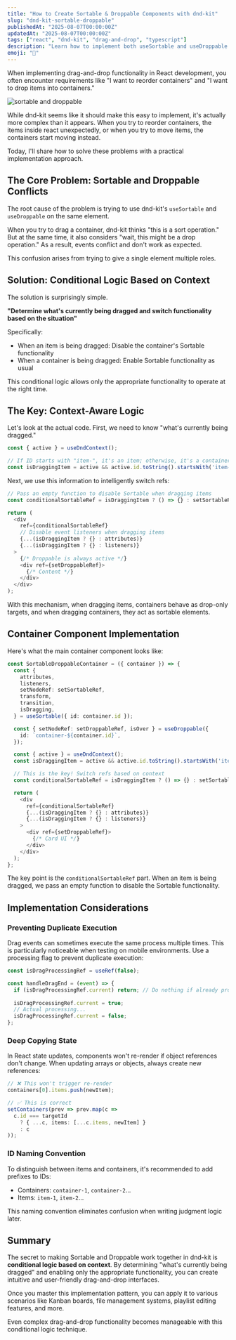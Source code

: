 ```yaml
---
title: "How to Create Sortable & Droppable Components with dnd-kit"
slug: "dnd-kit-sortable-droppable"
publishedAt: "2025-08-07T00:00:00Z"
updatedAt: "2025-08-07T00:00:00Z"
tags: ["react", "dnd-kit", "drag-and-drop", "typescript"]
description: "Learn how to implement both useSortable and useDroppable in dnd-kit. A practical guide to achieving container reordering and item dropping simultaneously through conditional logic."
emoji: "🎯"
---
```


When implementing drag-and-drop functionality in React development, you often encounter requirements like "I want to reorder containers" and "I want to drop items into containers."

![sortable and droppable](image.gif)

While dnd-kit seems like it should make this easy to implement, it's actually more complex than it appears. When you try to reorder containers, the items inside react unexpectedly, or when you try to move items, the containers start moving instead.

Today, I'll share how to solve these problems with a practical implementation approach.

## The Core Problem: Sortable and Droppable Conflicts

The root cause of the problem is trying to use dnd-kit's `useSortable` and `useDroppable` on the same element.

When you try to drag a container, dnd-kit thinks "this is a sort operation." But at the same time, it also considers "wait, this might be a drop operation." As a result, events conflict and don't work as expected.

This confusion arises from trying to give a single element multiple roles.

## Solution: Conditional Logic Based on Context

The solution is surprisingly simple.

**"Determine what's currently being dragged and switch functionality based on the situation"**

Specifically:
- When an item is being dragged: Disable the container's Sortable functionality
- When a container is being dragged: Enable Sortable functionality as usual

This conditional logic allows only the appropriate functionality to operate at the right time.

## The Key: Context-Aware Logic

Let's look at the actual code. First, we need to know "what's currently being dragged."

```typescript
const { active } = useDndContext();

// If ID starts with "item-", it's an item; otherwise, it's a container
const isDraggingItem = active && active.id.toString().startsWith('item-');
```

Next, we use this information to intelligently switch refs:

```typescript
// Pass an empty function to disable Sortable when dragging items
const conditionalSortableRef = isDraggingItem ? () => {} : setSortableRef;

return (
  <div
    ref={conditionalSortableRef}
    // Disable event listeners when dragging items
    {...(isDraggingItem ? {} : attributes)}
    {...(isDraggingItem ? {} : listeners)}
  >
    {/* Droppable is always active */}
    <div ref={setDroppableRef}>
      {/* Content */}
    </div>
  </div>
);
```

With this mechanism, when dragging items, containers behave as drop-only targets, and when dragging containers, they act as sortable elements.

## Container Component Implementation

Here's what the main container component looks like:

```typescript
const SortableDroppableContainer = ({ container }) => {
  const {
    attributes,
    listeners,
    setNodeRef: setSortableRef,
    transform,
    transition,
    isDragging,
  } = useSortable({ id: container.id });

  const { setNodeRef: setDroppableRef, isOver } = useDroppable({
    id: `container-${container.id}`,
  });

  const { active } = useDndContext();
  const isDraggingItem = active && active.id.toString().startsWith('item-');

  // This is the key! Switch refs based on context
  const conditionalSortableRef = isDraggingItem ? () => {} : setSortableRef;

  return (
    <div
      ref={conditionalSortableRef}
      {...(isDraggingItem ? {} : attributes)}
      {...(isDraggingItem ? {} : listeners)}
    >
      <div ref={setDroppableRef}>
        {/* Card UI */}
      </div>
    </div>
  );
};
```

The key point is the `conditionalSortableRef` part. When an item is being dragged, we pass an empty function to disable the Sortable functionality.

## Implementation Considerations

### Preventing Duplicate Execution

Drag events can sometimes execute the same process multiple times. This is particularly noticeable when testing on mobile environments. Use a processing flag to prevent duplicate execution:

```typescript
const isDragProcessingRef = useRef(false);

const handleDragEnd = (event) => {
  if (isDragProcessingRef.current) return; // Do nothing if already processing
  
  isDragProcessingRef.current = true;
  // Actual processing...
  isDragProcessingRef.current = false;
};
```

### Deep Copying State

In React state updates, components won't re-render if object references don't change. When updating arrays or objects, always create new references:

```typescript
// ❌ This won't trigger re-render
containers[0].items.push(newItem);

// ✅ This is correct
setContainers(prev => prev.map(c => 
  c.id === targetId 
    ? { ...c, items: [...c.items, newItem] }
    : c
));
```

### ID Naming Convention

To distinguish between items and containers, it's recommended to add prefixes to IDs:

- Containers: `container-1`, `container-2`...
- Items: `item-1`, `item-2`...

This naming convention eliminates confusion when writing judgment logic later.

## Summary

The secret to making Sortable and Droppable work together in dnd-kit is **conditional logic based on context**. By determining "what's currently being dragged" and enabling only the appropriate functionality, you can create intuitive and user-friendly drag-and-drop interfaces.

Once you master this implementation pattern, you can apply it to various scenarios like Kanban boards, file management systems, playlist editing features, and more.

Even complex drag-and-drop functionality becomes manageable with this conditional logic technique.